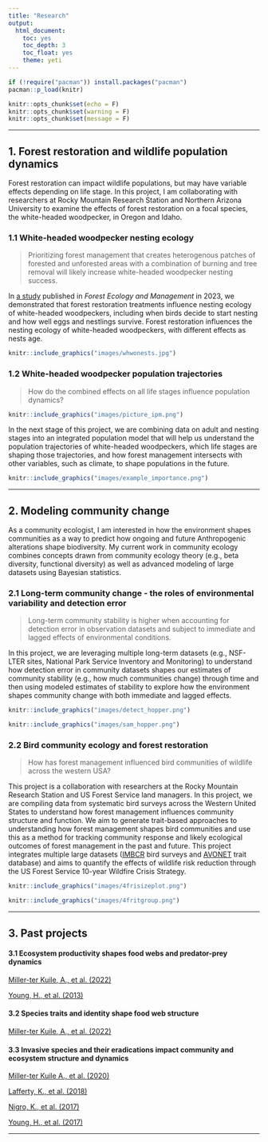 ```yaml
---
title: "Research"
output:
  html_document:
    toc: yes
    toc_depth: 3
    toc_float: yes
    theme: yeti
---
```


```r

if (!require("pacman")) install.packages("pacman")
pacman::p_load(knitr)

knitr::opts_chunk$set(echo = F)
knitr::opts_chunk$set(warning = F)
knitr::opts_chunk$set(message = F)
```

```{=html}
<style>
body {text-align: left}
p.caption {
  font-size: 0.95em;
}
</style>
```

------------------------------------------------------------------------

## 1. Forest restoration and wildlife population dynamics

Forest restoration can impact wildlife populations, but may have variable effects depending on life stage. In this project, I am collaborating with researchers at Rocky Mountain Research Station and Northern Arizona University to examine the effects of forest restoration on a focal species, the white-headed woodpecker, in Oregon and Idaho. 

### 1.1 White-headed woodpecker nesting ecology

> Prioritizing forest management that creates heterogenous patches of forested and unforested areas with a combination of burning and tree removal will likely increase white-headed woodpecker nesting success.

In [a study](pdfs/Miller-terKuile_FEM2023.pdf) published in _Forest Ecology and Management_ in 2023, we demonstrated that forest restoration treatments influence nesting ecology of white-headed woodpeckers, including when birds decide to start nesting and how well eggs and nestlings survive. Forest restoration influences the nesting ecology of white-headed woodpeckers, with different effects as nests age. 

```r
knitr::include_graphics("images/whwonests.jpg")
```

### 1.2 White-headed woodpecker population trajectories

> How do the combined effects on all life stages influence population dynamics?

```r
knitr::include_graphics("images/picture_ipm.png")
```

In the next stage of this project, we are combining data on adult and nesting stages into an integrated population model that will help us understand the population trajectories of white-headed woodpeckers, which life stages are shaping those trajectories, and how forest management intersects with other variables, such as climate, to shape populations in the future. 

```r
knitr::include_graphics("images/example_importance.png")
```
------------------------------------------------------------------------

## 2. Modeling community change

As a community ecologist, I am interested in how the environment shapes communities as a way to predict how ongoing and future Anthropogenic alterations shape biodiversity. My current work in community ecology combines concepts drawn from community ecology theory (e.g., beta diversity, functional diversity) as well as advanced modeling of large datasets using Bayesian statistics. 

### 2.1 Long-term community change - the roles of environmental variability and detection error

> Long-term community stability is higher when accounting for detection error in observation datasets and subject to immediate and lagged effects of environmental conditions. 

In this project, we are leveraging multiple long-term datasets (e.g., NSF-LTER sites, National Park Service Inventory and Monitoring) to understand how detection error in community datasets shapes our estimates of community stability (e.g., how much communities change) through time and then using modeled estimates of stability to explore how the environment shapes community change with both immediate and lagged effects. 

```r
knitr::include_graphics("images/detect_hopper.png")
```


```r
knitr::include_graphics("images/sam_hopper.png")
```

### 2.2 Bird community ecology and forest restoration

> How has forest management influenced bird  communities of wildlife across the western USA?

This project is a collaboration with researchers at the Rocky Mountain Research Station and US Forest Service land managers. In this project, we are compiling data from systematic bird surveys across the Western United States to understand how forest management influences community structure and function. We aim to generate trait-based approaches to understanding how forest management shapes bird communities and use this as a method for tracking community response and likely ecological outcomes of forest management in the past and future. This project integrates multiple large datasets ([IMBCR](https://www.birdconservancy.org/what-we-do/science/monitoring/imbcr-program/) bird surveys and [AVONET](https://onlinelibrary.wiley.com/doi/full/10.1111/ele.13898) trait database) and aims to quantify the effects of wildlife risk reduction through the US Forest Service 10-year Wildfire Crisis Strategy. 

```r
knitr::include_graphics("images/4frisizeplot.png")
```


```r
knitr::include_graphics("images/4fritgroup.png")
```

------------------------------------------------------------------------

## 3. Past projects

#### 3.1 Ecosystem productivity shapes food webs and predator-prey dynamics

[Miller-ter Kuile, A., et al. (2022)](pdfs/Miller-terKuile_BL2022) 

[Young, H., et al. (2013)](pdfs/Young_Ecology2013.pdf) 

#### 3.2 Species traits and identity shape food web structure

[Miller-ter Kuile, A., et al. (2022)](pdfs/Miller-terKuile_Ecology2022.pdf)

#### 3.3 Invasive species and their eradications impact community and ecosystem structure and dynamics

[Miller-ter Kuile A., et al. (2020)](pdfs/Miller-terKuile_Biotropica2020.pdf) 

[Lafferty, K., et al. (2018)](pdfs/Lafferty_BL2018.pdf)

[Nigro, K., et al. (2017)](pdfs/Nigro_RE2017.pdf)

[Young, H., et al. (2017)](pdfs/Young_CJZ2017.pdf)


------------------------------------------------------------------------
